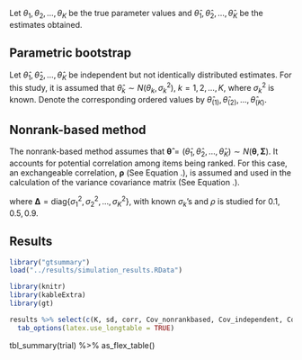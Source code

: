 Let $\theta_1, \theta_2, \dots, \theta_K$ be the true parameter values and $\hat \theta_1, \hat \theta_2, \dots, \hat \theta_K$ be the estimates obtained.

## Parametric bootstrap

Let $\hat \theta_1, \hat \theta_2, \dots, \hat \theta_K$ be independent but not identically distributed estimates. For this study, it is assumed that $\hat{\theta}_k \sim N \left(\theta_k, \sigma_k^2 \right)$, $k = 1, 2, \dots, K$, where $\sigma^2_k$ is known. Denote the corresponding ordered values by $\hat \theta_{(1)}, \hat \theta_{(2)}, \dots, \hat \theta_{(K)}$.


\begin{algorithm}[H]
	\caption{Computation of Joint Confidence Region via Parametric Bootstrap} 
	\label{alg:parametricbs_ci}
	\begin{algorithmic}[1]
		\For {$b = 1, 2, \dots, B$}
				\State Generate $\hat\theta^*_{bk} \sim N \left( \hat\theta_k, \sigma_k^2 \right)$, $i = 1, 2, \dots, K$ and let $\hat{\theta}_{b(1)}, \hat{\theta}_{b(2)}, \dots, \hat{\theta}_{b(K)}$ be the corresponding ordered values
		    \Statex \begin{minipage}{\linewidth}
          \centering
          \begin{tabular}{|c|c|c|c|c|}
            \hline
             & $k = 1$ & $k = 2$ & $\dots$ & $k = K$ \\
            \hline
            $b = 1$ & $\hat{\theta}^*_{1(1)}$ & $\hat{\theta}^*_{1(2)}$ & \dots & $\hat{\theta}^*_{1(K)}$ \\
            \hline
            $b = 2$ & $\hat{\theta}^*_{2(1)}$ & $\hat{\theta}^*_{2(2)}$ & \dots & $\hat{\theta}^*_{2(K)}$ \\
            \hline
            $\vdots$ & \vdots & \vdots & \dots & \vdots\\
            \hline
            $b = B$ & $\hat{\theta}^*_{B(1)}$ & $\hat{\theta}^*_{B(2)}$ & \dots & $\hat{\theta}^*_{B(K)}$ \\
            \hline
          \end{tabular}
        \end{minipage}
        \State Compute 
        \Statex \begin{minipage}{\linewidth}
        \centering
$\hat\sigma^*_{b(k)} = \sqrt{\text{kth ordered value among} \ \left\{ \hat{\theta}^{*2}_{b1} + \sigma_1^2, \hat{\theta}^{*2}_{b2} + \sigma_2^2, \dots, \hat{\theta}^{*2}_{bK} + \sigma_K^2 \right\} - \hat {\theta}^{*2}_{(k)}}$
        \end{minipage}
				\State Compute $t^*_b = \underset{1 \leq k \leq K}{\max} \Bigg| \frac{\hat\theta^*_{b(k)} - \hat\theta^*_{k}}{\sigma^*_{b(k)}} \Bigg|$
		\EndFor
		\State Compute the $\left(1-\alpha\right)$-sample quantile of $t^*_1, t^*_2, \dots, t^*_B$, call this $\hat{t}$.
		\State The joint confidence region of $\theta_{(1)}, \theta_{(2)}, \dots, \theta_{(K)}$ is given by 
		\Statex \begin{minipage}{\linewidth}
    \centering
$\mathfrak{R} = \left[ \hat\theta_{(1)} \pm \hat t \times \hat\sigma_{(1)}  \right] \times \left[ \hat\theta_{(2)} \pm \hat t \times \hat\sigma_{(2)}  \right] \times \dots \times \left[ \hat\theta_{(K)} \pm \hat t \times \hat\sigma_{(K)}  \right]$
    \end{minipage}
		 where $\hat \sigma_{(k)}$ is computed as
		\Statex \begin{minipage}{\linewidth}
    \centering
$\hat\sigma_{(k)} = \sqrt{\text{kth ordered value among} \ \left\{ \hat{\theta}^{2}_{1} + \sigma_1^2, \hat{\theta}^{2}_{2} + \sigma_2^2, \dots, \hat{\theta}^{2}_{K} + \sigma_K^2 \right\} - \hat {\theta}^{2}_{(k)}}$
\end{minipage}
	\end{algorithmic} 
\end{algorithm}



\begin{algorithm}[H]
	\caption{Computation of Coverage Probability for Parametric Bootstrap} 
	\label{alg:parametricbs_cov}
	For given values of $\theta_1, \theta_2, \dots, \theta_K$ and thus $\theta_{(1)}, \theta_{(2)}, \dots, \theta_{(K)}$
	\begin{algorithmic}[1] % Start algorithmic block
			\For {$\text{replications} = 1, 2, \dots, 5000$}
    		\State Generate $\hat\theta_k \sim N(\theta_k, \sigma^2_k)$, for $k = 1, 2, \dots, K$
    		\State Compute the rectangular confidence region $\mathfrak{R}$ using Algorithm \ref{alg:parametricbs_ci}.
    		\State Check if $\left( \theta_{(1)}, \theta_{(2)}, \dots, \theta_{(K)}\right) \in \mathfrak{R}$ and compute 
    		\Statex \begin{minipage}{\linewidth}
        \centering
    		$T_1 = \frac{1}{K} \sum^K_{k=1} \Big | \Lambda_{Ok} \Big|$\\
    		$T_2 = \prod^K_{k=1} \Big | \Lambda_{Ok} \Big|$\\
    		$T_3 = 1 - \frac{K + \sum^K_{k=1} \big | \Lambda_{Ok} \big|}{K^2}$\\
    		\end{minipage}
    	\EndFor
    \State Compute the proportion of times that the condition in step 4 is satisfied and the average of $T_1, T_2$, and $T_3$.
	\end{algorithmic} % End algorithmic block
\end{algorithm}


## Nonrank-based method

The nonrank-based method assumes that $\boldsymbol{\hat\theta} = \left(\hat\theta_1, \hat\theta_2, \dots, \hat\theta_K\right) \sim N \left( \boldsymbol{\theta}, \boldsymbol{\Sigma}\right)$. It accounts for potential correlation among items being ranked. For this case, an exchangeable correlation, $\boldsymbol{\rho}$ (See Equation \ref{eq:equicorrelation}.), is assumed and used in the calculation of the variance covariance matrix (See Equation \ref{eq:sigma_matrix}.).

\begin{equation}
  \boldsymbol{\rho} = \left( 1-\rho \right) \mathbf{I}_K + \rho \boldsymbol{1}_K \boldsymbol{1}'_K
  \label{eq:equicorrelation}
\end{equation}


\begin{equation}
  \boldsymbol{\Sigma} = \boldsymbol{\Delta}^{1/2} \boldsymbol{\rho} \boldsymbol{\Delta}^{1/2}
  \label{eq:sigma_matrix}
\end{equation}

where $\boldsymbol{\Delta} = \text{diag} \left\{ \sigma^2_1, \sigma^2_2, \dots, \sigma^2_K \right\}$, with known $\sigma_k$'s and $\rho$ is studied for $0.1, 0.5, 0.9$.

\begin{algorithm}[H]
	\caption{Computation of Joint Confidence Region via Nonrank-based Method} 
	\label{alg:nonrank_ci}
	Let the data consist of $\hat \theta_1, \dots, \hat \theta_K$ and suppose $\boldsymbol{\Sigma}$ is known
	\begin{algorithmic}[1]
		\For {$b = 1, 2, \dots, B$}
				\State Generate $\boldsymbol{\hat\theta}^*_b \sim N_K \left( \boldsymbol{\hat\theta}, \boldsymbol{\Sigma}\right)$ and write $\boldsymbol{\hat\theta}^*_b = \left( \hat\theta^*_{b1}, \hat\theta^*_{b2}, \dots, \hat\theta^*_{bK} \right)' $
				\State Compute $t^*_b = \underset{1 \leq j \leq K}{\max} \Bigg| \frac{\hat\theta^*_{bj} - \hat\theta^*_{j}}{\sigma_j} \Bigg|$
		\EndFor
		\State Compute the $\left(1-\alpha\right)$-sample quantile of $t^*_1, t^*_2, \dots, t^*_B$, call this $\hat{t}$.
		\State The joint confidence region of $\theta_1, \theta_2, \dots, \theta_K$ is given by 
		\Statex \begin{minipage}{\linewidth}
    \centering
$\mathfrak{R} = \left[ \hat\theta_1 \pm \hat t \times \sigma_1  \right] \times \left[ \hat\theta_2 \pm \hat t \times \sigma_2  \right] \times \dots \times \left[ \hat\theta_K \pm \hat t \times \sigma_K  \right]$
    \end{minipage}
	\end{algorithmic} 
\end{algorithm}



\begin{algorithm}[H]
	\caption{Computation of Coverage Probability for Nonrank-based Method} 
	\label{alg:nonrank_cov}
	For given values of $\theta_1, \theta_2, \dots, \theta_K$ and $\boldsymbol{\Sigma}$
	\begin{algorithmic}[1] % Start algorithmic block
			\For {$\text{replications} = 1, 2, \dots, 5000$}
    		\State Generate $\boldsymbol{\hat\theta} \sim N_K(\boldsymbol{\theta}, \boldsymbol{\Sigma})$
    		\State Compute the rectangular confidence region $\mathfrak{R}$ using Algorithm \ref{alg:nonrank_ci}.
    		\State Check if $\left( \theta_1, \theta_2, \dots, \theta_K\right) \in \mathfrak{R}$ and compute $T_1, T_2$, and $T_3$.
    	\EndFor
    \State Compute the proportion of times that the condition in step 4 is satisfied and the average of $T_1, T_2$, and $T_3$.
	\end{algorithmic} % End algorithmic block
\end{algorithm}

## Results


```r
library("gtsummary")
load("../results/simulation_results.RData")
```


```r
library(knitr)
library(kableExtra)
library(gt)

results %>% select(c(K, sd, corr, Cov_nonrankbased, Cov_independent, Cov_bonferroni)) %>% gt() |>
  tab_options(latex.use_longtable = TRUE)
```


tbl_summary(trial) %>%
  as_flex_table()

